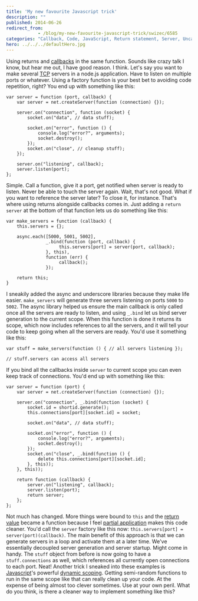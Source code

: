```yaml
---
title: 'My new favourite Javascript trick'
description: ""
published: 2014-06-26
redirect_from: 
            - /blog/my-new-favourite-javascript-trick/swizec/6585
categories: "Callback, Code, JavaScript, Return statement, Server, Uncategorized"
hero: ../../../defaultHero.jpg
---
```

Using returns and [callbacks](http://en.wikipedia.org/wiki/Callback_%28computer_programming%29 "Callback (computer programming)") in the same function. Sounds like crazy talk I know, but hear me out, I have good reason. I think. Let's say you want to make several [TCP](http://en.wikipedia.org/wiki/Transmission_Control_Protocol "Transmission Control Protocol") servers in a node.js application. Have to listen on multiple ports or whatever. Using a factory function is your best bet to avoiding code repetition, right? You end up with something like this:

```
var server = function (port, callback) {
    var server = net.createServer(function (connection) {});

    server.on("connection", function (socket) {
        socket.on("data", // data stuff);

        socket.on("error", function () {
            console.log("error?", arguments);
            socket.destroy();
        });
        socket.on("close", // cleanup stuff);
    });

    server.on("listening", callback);
    server.listen(port);
};
```

Simple. Call a function, give it a port, get notified when server is ready to listen. Never be able to touch the server again. Wait, that's not good. What if you want to reference the server later? To close it, for instance. That's where using returns alongside callbacks comes in. Just adding a `return server` at the bottom of that function lets us do something like this:

```
var make_servers = function (callback) {
    this.servers = {};

    async.each([5000, 5001, 5002],
               _.bind(function (port, callback) {
                    this.servers[port] = server(port, callback);
               }, this),
               function (err) {
                    callback();
               });

    return this;
}
```

I sneakily added the async and underscore libraries because they make life easier. `make_servers` will generate three servers listening on ports `5000` to `5002`. The async library helped us ensure the main callback is only called once all the servers are ready to listen, and using `_.bind` let us bind server generation to the current scope. When this function is done it returns its scope, which now includes references to all the servers, and it will tell your code to keep going when all the servers are ready. You'd use it something like this:

```
var stuff = make_servers(function () { // all servers listening });

// stuff.servers can access all servers
```

If you bind all the callbacks inside `server` to current scope you can even keep track of connections. You'd end up with something like this:

```
var server = function (port) {
    var server = net.createServer(function (connection) {});

    server.on("connection", _.bind(function (socket) {
        socket.id = shortid.generate();
        this.connections[port][socket.id] = socket;

        socket.on("data", // data stuff);

        socket.on("error", function () {
            console.log("error?", arguments);
            socket.destroy();
        });
        socket.on("close", _.bind(function () {
            delete this.connections[port][socket.id];
        }, this));
    }, this));

    return function (callback) {
        server.on("listening", callback);
        server.listen(port);        
        return server;
    };
};
```

Not much has changed. More things were bound to `this` and the [return value](http://en.wikipedia.org/wiki/Return_statement "Return statement") became a function because I feel [partial application](http://en.wikipedia.org/wiki/Partial_application "Partial application") makes this code cleaner. You'd call the `server` factory like this now: `this.servers[port] = server(port)(callback)`. The main benefit of this approach is that we can generate servers in a loop and activate them at a later time. We've essentially decoupled server generation and server startup. Might come in handy. The `stuff` object from before is now going to have a `stuff.connections` as well, which references all currently open connections to each port. Neat! Another trick I sneaked into these examples is [Javascript](http://en.wikipedia.org/wiki/JavaScript "JavaScript")'s powerful [dynamic scoping](http://en.wikipedia.org/wiki/Scope_%28computer_science%29 "Scope (computer science)"). Getting semi-random functions to run in the same scope like that can really clean up your code. At the expense of being almost too clever sometimes. Use at your own peril. What do you think, is there a cleaner way to implement something like this?
